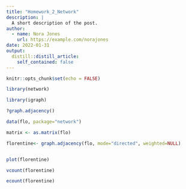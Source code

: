 ```yaml
---
title: "Homework_2_Network"
description: |
  A short description of the post.
author:
  - name: Nora Jones
    url: https://example.com/norajones
date: 2022-01-31
output:
  distill::distill_article:
    self_contained: false
---
```


```r
knitr::opts_chunk$set(echo = FALSE)
```

```r

library(network)

library(igraph)

```

```r
?graph.adjacency()
```

```r

data(flo, package="network")

matrix <- as.matrix(flo) 

florentine<- graph.adjacency(flo, mode="directed", weighted=NULL)


plot(florentine)
```

```r

vcount(florentine)

ecount(florentine)

```
